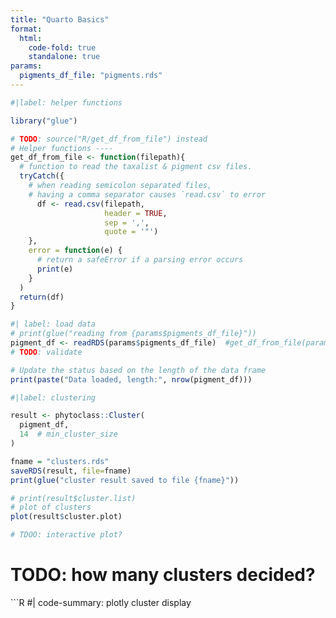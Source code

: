 ```yaml
---
title: "Quarto Basics"
format:
  html:
    code-fold: true
    standalone: true
params:
  pigments_df_file: "pigments.rds"
---
```


```R
#|label: helper functions

library("glue")

# TODO: source("R/get_df_from_file") instead
# Helper functions ----
get_df_from_file <- function(filepath){
  # function to read the taxalist & pigment csv files.
  tryCatch({
    # when reading semicolon separated files,
    # having a comma separator causes `read.csv` to error
      df <- read.csv(filepath,
                     header = TRUE,
                     sep = ',',
                     quote = '"')
    },
    error = function(e) {
      # return a safeError if a parsing error occurs
      print(e)
    }
  )
  return(df)
}

```

```R
#| label: load data
# print(glue("reading from {params$pigments_df_file}"))
pigment_df <- readRDS(params$pigments_df_file)  #get_df_from_file(params$pigments_df_file)
# TODO: validate

# Update the status based on the length of the data frame
print(paste("Data loaded, length:", nrow(pigment_df)))

```

```R
#|label: clustering

result <- phytoclass::Cluster(
  pigment_df,
  14  # min_cluster_size
)
```

```R
fname = "clusters.rds"
saveRDS(result, file=fname)
print(glue("cluster result saved to file {fname}"))
```

```R
# print(result$cluster.list)
# plot of clusters
plot(result$cluster.plot)

# TDOO: interactive plot?
```

# TODO: how many clusters decided?

```R
#| code-summary: plotly cluster display


